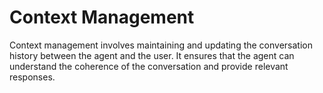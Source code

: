 # Context Management

Context management involves maintaining and updating the conversation history between the agent and the user. It ensures that the agent can understand the coherence of the conversation and provide relevant responses.